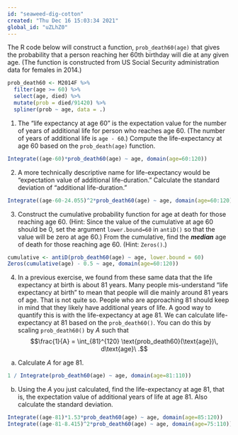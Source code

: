 ```yaml
---
id: "seaweed-dig-cotton"
created: "Thu Dec 16 15:03:34 2021"
global_id: "uZLhZ0"
---
```


The R code below will construct a function, `prob_death60(age)` that gives the probability that a person reaching her 60th birthday will die at any given age. (The function is constructed from US Social Security administration data for females in 2014.)

```r
prob_death60 <- M2014F %>%
  filter(age >= 60) %>%
  select(age, died) %>%
  mutate(prob = died/91420) %>%
  spliner(prob ~ age, data = .)
```

1. The "life expectancy at age 60" is the expectation value for the number of years of additional life for person who reaches age 60. (The number of years of additional life is `age - 60`.) Compute the life-expectancy at age 60 based on the `prob_death(age)` function.

```r
Integrate((age-60)*prob_death60(age) ~ age, domain(age=60:120))
```

2. A more technically descriptive name for life-expectancy would be "expectation value of additional life-duration." Calculate the standard deviation of "additional life-duration."

```r
Integrate((age-60-24.055)^2*prob_death60(age) ~ age, domain(age=60:120)) %>% sqrt()
```

3. Construct the cumulative probability function for age at death for those reaching age 60. (Hint: Since the value of the cumulative at age 60 should be 0, set the argument `lower.bound=60` in `antiD()` so that the value will be zero at age 60.) From the cumulative, find the ***median*** age of death for those reaching age 60. (Hint: `Zeros()`.)

```r
cumulative <- antiD(prob_death60(age) ~ age, lower.bound = 60)
Zeros(cumulative(age) - 0.5 ~ age, domain(age=60:120))
```

4. In a previous exercise, we found from these same data that the life expectancy at birth is about 81 years. Many people mis-understand "life expectancy at birth" to mean that people will die mainly around 81 years of age. That is not quite so. People who are approaching 81 should keep in mind that they likely have additional years of life. A good way to quantify this is with the life-expectancy at age 81. We can calculate life-expectancy at 81 based on the `prob_death60()`. You can do this by scaling `prob_death60()` by $A$ such that $$\frac{1}{A}  = \int_{81}^{120} \text{prob_death60}(\text{age})\, d\text{age}\ .$$ 

a. Calculate $A$ for age 81. 

```r
1 / Integrate(prob_death60(age) ~ age, domain(age=81:110))
```

b. Using the $A$ you just calculated, find the life-expectancy at age 81, that is, the expectation value of additional years of life at age 81. Also calculate the standard deviation.

```r
Integrate((age-81)*1.53*prob_death60(age) ~ age, domain(age=85:120))
Integrate((age-81-8.415)^2*prob_death60(age) ~ age, domain(age=75:110)) %>% sqrt()
```
